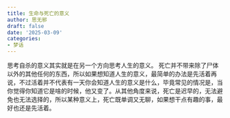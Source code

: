 ```yaml
---
title: 生命与死亡的意义
author: 思无邪
draft: false
date: '2025-03-09'
categories:
- 梦话
---
```

思考自杀的意义其实就是在另一个方向思考人生的意义。
<!--more-->
死亡并不带来除了尸体以外的其他任何的东西，所以如果想知道人生的意义，最简单的办法是先活着再说，不过活着并不代表有一天你会知道人生的意义是什么，毕竟常见的情况是，当你觉得你知道它是啥的时候，他又变了。从其他角度来说，死亡是迟早的，无法避免也无法选择的，所以某种意义上，死亡既单调又无聊，如果想干点有趣的事，最好也还是先活着。